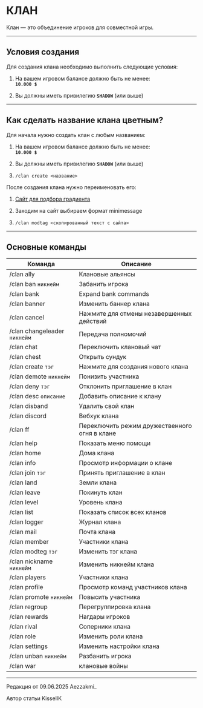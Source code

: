 # КЛАН

Клан — это объединение игроков для совместной игры.

--------

## Условия создания

Для создания клана необходимо выполнить следующие условия:

1.  На вашем игровом балансе должно быть не менее:  
   **`10.000 $`**

2. Вы должны иметь привилегию **`SHADOW`** (или выше)

--------

## Как сделать название клана цветным?

Для начала нужно создать клан с любым названием:

1.  На вашем игровом балансе должно быть не менее:  
   **`10.000 $`**

2. Вы должны иметь привилегию **`SHADOW`** (или выше)

3. ```/clan create <название>```

После создания клана нужно переименовать его:

1. [Сайт для подбора градиента](https://www.birdflop.com/resources/rgb/)

2. Заходим на сайт выбираем формат minimessage

3. ```/clan modtag <скопированный текст с сайта>```

--------

## Основные команды

| Команда                          | Описание                                      |
|----------------------------------|-----------------------------------------------|
| /clan ally                       | Клановые альянсы                              |
| /clan ban ```никнейм```          | Забанить игрока                               |
| /clan bank                       | Expand bank commands                          |
| /clan banner                     | Изменить баннер клана                         |
| /clan cancel                     | Нажмите для отмены незавершенных действий     |
| /clan changeleader ```никнейм``` | Передача полномочий                           |
| /clan chat                       | Переключить клановый чат                      |
| /clan chest                      | Открыть сундук                                |
| /clan create ```тэг```           | Нажмите для создания нового клана             |
| /clan demote ```никнейм```       | Понизить участника                            |
| /clan deny ```тэг```             | Отклонить приглашение в клан                  |
| /clan desc ```описание```        | Добавить описание к клану                     |
| /clan disband                    | Удалить свой клан                             |
| /clan discord                    | Вебхук клана                                  |
| /clan ff                         | Переключить режим дружественного огня в клане |
| /clan help                       | Показать меню помощи                          |
| /clan home                       | Дома клана                                    |
| /clan info                       | Просмотр информации о клане                   |
| /clan join ```тэг```             | Принять приглашение в клан                    |
| /clan land                       | Земли клана                                   |
| /clan leave                      | Покинуть клан                                 |
| /clan level                      | Уровень клана                                 |
| /clan list                       | Показать список всех кланов                   |
| /clan logger                     | Журнал клана                                  |
| /clan mail                       | Почта клана                                   |
| /clan member                     | Участники клана                               |
| /clan modteg ```тэг```           | Изменить тэг клана                            |
| /clan nickname ```никнейм```     | Изменить никнейм клана                        |
| /clan players                    | Участники клана                               |
| /clan profile                    | Просмотр команд участников клана              |
| /clan promote ```никнейм```      | Повысить участника                            |
| /clan regroup                    | Перегруппировка клана                         |
| /clan rewards                    | Нагдары игроков                               |
| /clan rival                      | Соперники клана                               |
| /clan role                       | Изменить роли клана                           |
| /clan settings                   | Изменить настройки клана                      |
| /clan unban ```никнейм```        | Разбанить игрока                              |
| /clan war                        | клановые войны                                |

--------

<Badge bgColor="#ffad47" textColor="#000000">Редакция от 09.06.2025</Badge> <Badge bgColor="#88bfbd" textColor="#000000">Aezzakmi_</Badge>

<Badge bgColor="#ffad47" textColor="#000000">Автор статьи</Badge> <Badge bgColor="#88bfbd" textColor="#000000">KisselIK</Badge>
